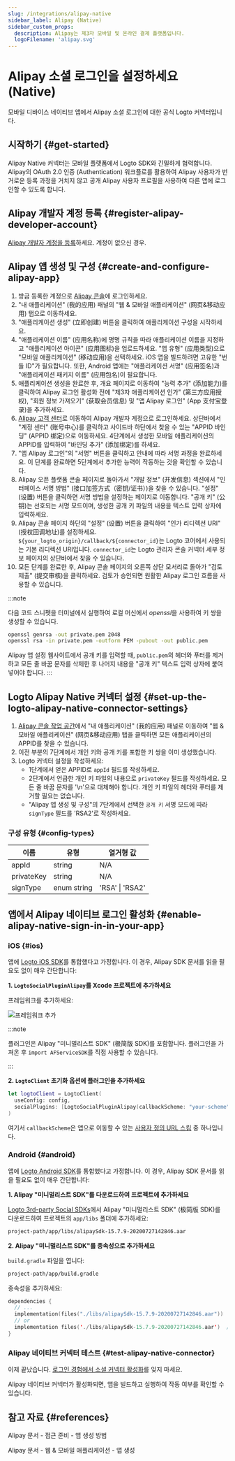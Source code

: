 ```yaml
---
slug: /integrations/alipay-native
sidebar_label: Alipay (Native)
sidebar_custom_props:
  description: Alipay는 제3자 모바일 및 온라인 결제 플랫폼입니다.
  logoFilename: 'alipay.svg'
---
```



# Alipay 소셜 로그인을 설정하세요 (Native)

모바일 디바이스 네이티브 앱에서 Alipay 소셜 로그인에 대한 공식 Logto 커넥터입니다.

<GuideTip />

## 시작하기 \{#get-started}

Alipay Native 커넥터는 모바일 플랫폼에서 Logto SDK와 긴밀하게 협력합니다. Alipay의 OAuth 2.0 인증 (Authentication) 워크플로를 활용하여 Alipay 사용자가 번거로운 등록 과정을 거치지 않고 공개 Alipay 사용자 프로필을 사용하여 다른 앱에 로그인할 수 있도록 합니다.

## Alipay 개발자 계정 등록 \{#register-alipay-developer-account}

[Alipay 개발자 계정을 등록](https://certifyweb.alipay.com/certify/reg/guide#/)하세요. 계정이 없으신 경우.

## Alipay 앱 생성 및 구성 \{#create-and-configure-alipay-app}

1. 방금 등록한 계정으로 [Alipay 콘솔](https://open.alipay.com/)에 로그인하세요.
2. "내 애플리케이션" (我的应用) 패널의 "웹 & 모바일 애플리케이션" (网页&移动应用) 탭으로 이동하세요.
3. "애플리케이션 생성" (立即创建) 버튼을 클릭하여 애플리케이션 구성을 시작하세요.
4. "애플리케이션 이름" (应用名称)에 명명 규칙을 따라 애플리케이션 이름을 지정하고 "애플리케이션 아이콘" (应用图标)을 업로드하세요. "앱 유형" (应用类型)으로 "모바일 애플리케이션" (移动应用)을 선택하세요. iOS 앱을 빌드하려면 고유한 "번들 ID"가 필요합니다. 또한, Android 앱에는 "애플리케이션 서명" (应用签名)과 "애플리케이션 패키지 이름" (应用包名)이 필요합니다.
5. 애플리케이션 생성을 완료한 후, 개요 페이지로 이동하여 "능력 추가" (添加能力)를 클릭하여 Alipay 로그인 활성화 전에 "제3자 애플리케이션 인가" (第三方应用授权), "회원 정보 가져오기" (获取会员信息) 및 "앱 Alipay 로그인" (App 支付宝登录)을 추가하세요.
6. [Alipay 고객 센터](https://b.alipay.com/index2.htm)로 이동하여 Alipay 개발자 계정으로 로그인하세요. 상단바에서 "계정 센터" (账号中心)를 클릭하고 사이드바 하단에서 찾을 수 있는 "APPID 바인딩" (APPID 绑定)으로 이동하세요. 4단계에서 생성한 모바일 애플리케이션의 APPID를 입력하여 "바인딩 추가" (添加绑定)를 하세요.
7. "앱 Alipay 로그인"의 "서명" 버튼을 클릭하고 안내에 따라 서명 과정을 완료하세요. 이 단계를 완료하면 5단계에서 추가한 능력이 작동하는 것을 확인할 수 있습니다.
8. Alipay 오픈 플랫폼 콘솔 페이지로 돌아가서 "개발 정보" (开发信息) 섹션에서 "인터페이스 서명 방법" (接口加签方式（密钥/证书）)을 찾을 수 있습니다. "설정" (设置) 버튼을 클릭하면 서명 방법을 설정하는 페이지로 이동합니다. "공개 키" (公钥)는 선호되는 서명 모드이며, 생성한 공개 키 파일의 내용을 텍스트 입력 상자에 입력하세요.
9. Alipay 콘솔 페이지 하단의 "설정" (设置) 버튼을 클릭하여 "인가 리디렉션 URI" (授权回调地址)를 설정하세요. `${your_logto_origin}/callback/${connector_id}`는 Logto 코어에서 사용되는 기본 리디렉션 URI입니다. `connector_id`는 Logto 관리자 콘솔 커넥터 세부 정보 페이지의 상단바에서 찾을 수 있습니다.
10. 모든 단계를 완료한 후, Alipay 콘솔 페이지의 오른쪽 상단 모서리로 돌아가 "검토 제출" (提交审核)을 클릭하세요. 검토가 승인되면 원활한 Alipay 로그인 흐름을 사용할 수 있습니다.

:::note

다음 코드 스니펫을 터미널에서 실행하여 로컬 머신에서 *openssl*을 사용하여 키 쌍을 생성할 수 있습니다.

```bash
openssl genrsa -out private.pem 2048
openssl rsa -in private.pem -outform PEM -pubout -out public.pem
```

Alipay 앱 설정 웹사이트에서 공개 키를 입력할 때, `public.pem`의 헤더와 푸터를 제거하고 모든 줄 바꿈 문자를 삭제한 후 나머지 내용을 "공개 키" 텍스트 입력 상자에 붙여넣어야 합니다.
:::

## Logto Alipay Native 커넥터 설정 \{#set-up-the-logto-alipay-native-connector-settings}

1. [Alipay 콘솔 작업 공간](https://open.alipay.com/dev/workspace)에서 "내 애플리케이션" (我的应用) 패널로 이동하여 "웹 & 모바일 애플리케이션" (网页&移动应用) 탭을 클릭하면 모든 애플리케이션의 APPID를 찾을 수 있습니다.
2. 이전 부분의 7단계에서 개인 키와 공개 키를 포함한 키 쌍을 이미 생성했습니다.
3. Logto 커넥터 설정을 작성하세요:
   - 1단계에서 얻은 APPID로 `appId` 필드를 작성하세요.
   - 2단계에서 언급한 개인 키 파일의 내용으로 `privateKey` 필드를 작성하세요. 모든 줄 바꿈 문자를 '\n'으로 대체해야 합니다. 개인 키 파일의 헤더와 푸터를 제거할 필요는 없습니다.
   - "Alipay 앱 생성 및 구성"의 7단계에서 선택한 `공개 키` 서명 모드에 따라 `signType` 필드를 'RSA2'로 작성하세요.

### 구성 유형 \{#config-types}

| 이름       | 유형        | 열거형 값       |
| ---------- | ----------- | --------------- |
| appId      | string      | N/A             |
| privateKey | string      | N/A             |
| signType   | enum string | 'RSA' \| 'RSA2' |

## 앱에서 Alipay 네이티브 로그인 활성화 \{#enable-alipay-native-sign-in-in-your-app}

### iOS \{#ios}

앱에 [Logto iOS SDK](/quick-starts/swift)를 통합했다고 가정합니다. 이 경우, Alipay SDK 문서를 읽을 필요도 없이 매우 간단합니다:

**1. `LogtoSocialPluginAlipay`를 Xcode 프로젝트에 추가하세요**

프레임워크를 추가하세요:

<img src="/img/assets/add-framework.png" alt="프레임워크 추가" />

:::note

플러그인은 Alipay "미니멀리스트 SDK" (极简版 SDK)를 포함합니다. 플러그인을 가져온 후 `import AFServiceSDK`를 직접 사용할 수 있습니다.

:::

**2. `LogtoClient` 초기화 옵션에 플러그인을 추가하세요**

```swift
let logtoClient = LogtoClient(
  useConfig: config,
  socialPlugins: [LogtoSocialPluginAlipay(callbackScheme: "your-scheme")]
)
```

여기서 `callbackScheme`은 앱으로 이동할 수 있는 [사용자 정의 URL 스킴](https://developer.apple.com/documentation/xcode/defining-a-custom-url-scheme-for-your-app) 중 하나입니다.

### Android \{#android}

앱에 [Logto Android SDK](/quick-starts/android)를 통합했다고 가정합니다. 이 경우, Alipay SDK 문서를 읽을 필요도 없이 매우 간단합니다:

**1. Alipay "미니멀리스트 SDK"를 다운로드하여 프로젝트에 추가하세요**

[Logto 3rd-party Social SDKs](https://github.com/logto-io/social-sdks/blob/master/alipay/android/alipaySdk-15.7.9-20200727142846.aar)에서 Alipay "미니멀리스트 SDK" (极简版 SDK)를 다운로드하여 프로젝트의 `app/libs` 폴더에 추가하세요:

```bash
project-path/app/libs/alipaySdk-15.7.9-20200727142846.aar
```

**2. Alipay "미니멀리스트 SDK"를 종속성으로 추가하세요**

`build.gradle` 파일을 엽니다:

```bash
project-path/app/build.gradle
```

종속성을 추가하세요:

```kotlin
dependencies {
  // ...
  implementation(files("./libs/alipaySdk-15.7.9-20200727142846.aar"))  // kotlin-script
  // or
  implementation files('./libs/alipaySdk-15.7.9-20200727142846.aar')  // groovy-script
}
```

### Alipay 네이티브 커넥터 테스트 \{#test-alipay-native-connector}

이제 끝났습니다. [로그인 경험에서 소셜 커넥터 활성화](/connectors/social-connectors/#enable-social-sign-in)를 잊지 마세요.

Alipay 네이티브 커넥터가 활성화되면, 앱을 빌드하고 실행하여 작동 여부를 확인할 수 있습니다.

## 참고 자료 \{#references}

<Url href="https://opendocs.alipay.com/support/01rau6">Alipay 문서 - 접근 준비 - 앱 생성 방법</Url>

<Url href="https://opendocs.alipay.com/open/200/105310">
  Alipay 문서 - 웹 & 모바일 애플리케이션 - 앱 생성
</Url>
